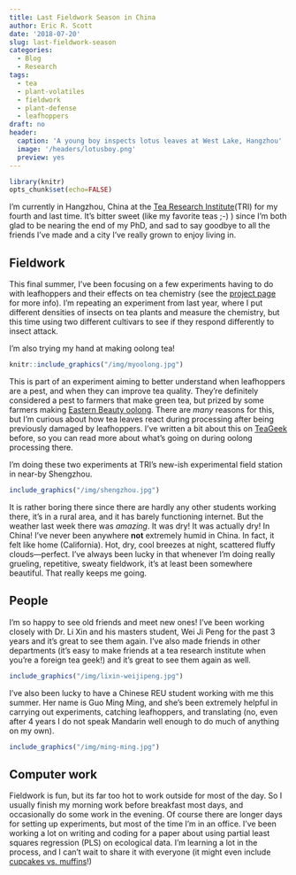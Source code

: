 ```yaml
---
title: Last Fieldwork Season in China
author: Eric R. Scott
date: '2018-07-20'
slug: last-fieldwork-season
categories:
  - Blog
  - Research
tags:
  - tea
  - plant-volatiles
  - fieldwork
  - plant-defense
  - leafhoppers
draft: no
header:
  caption: 'A young boy inspects lotus leaves at West Lake, Hangzhou'
  image: '/headers/lotusboy.png'
  preview: yes
---
```

```r
library(knitr)
opts_chunk$set(echo=FALSE)
```

I'm currently in Hangzhou, China at the [Tea Research Institute](www.tricaas.com)(TRI) for my fourth and last time.  It's bitter sweet (like my favorite teas ;-) ) since I'm both glad to be nearing the end of my PhD, and sad to say goodbye to all the friends I've made and a city I've really grown to enjoy living in.

## Fieldwork
This final summer, I've been focusing on a few experiments having to do with leafhoppers and their effects on tea chemistry (see the [project page](/project/climate-leafhopper-quality/) for more info). I'm repeating an experiment from last year, where I put different densities of insects on tea plants and measure the chemistry, but this time using two different cultivars to see if they respond differently to insect attack.

I'm also trying my hand at making oolong tea!
```r
knitr::include_graphics("/img/myoolong.jpg")
```

This is part of an experiment aiming to better understand when leafhoppers are a pest, and when they can improve tea quality.  They're definitely considered a pest to farmers that make green tea, but prized by some farmers making [Eastern Beauty oolong](https://specialtyteaalliance.org/world-of-tea/oriental-beauty-bug-bitten-teas/).  There are *many* reasons for this, but I'm curious about how tea leaves react during processing after being previously damaged by leafhoppers.  I've written a bit about this on [TeaGeek](http://www.teageek.net/blog/2018/03/oolong-mid-oxidized/) before, so you can read more about what's going on during oolong processing there.

I'm doing these two experiments at TRI's new-ish experimental field station in near-by Shengzhou.

```r
include_graphics("/img/shengzhou.jpg")
```

It is rather boring there since there are hardly any other students working there, it's in a rural area, and it has barely functioning internet.  But the weather last week there was *amazing*.  It was dry!  It was actually dry! In China!  I've never been anywhere **not** extremely humid in China.  In fact, it felt like home (California).  Hot, dry, cool breezes at night, scattered fluffy clouds---perfect. I've always been lucky in that whenever I'm doing really grueling, repetitive, sweaty fieldwork, it's at least been somewhere beautiful.  That really keeps me going.

## People
I'm so happy to see old friends and meet new ones!  I've been working closely with Dr. Li Xin and his masters student, Wei Ji Peng for the past 3 years and it's great to see them again.  I've also made friends in other departments (it's easy to make friends at a tea research institute when you're a foreign tea geek!) and it's great to see them again as well.

```r
include_graphics("/img/lixin-weijipeng.jpg")
```

I've also been lucky to have a Chinese REU student working with me this summer.  Her name is Guo Ming Ming, and she's been extremely helpful in carrying out experiments, catching leafhoppers, and translating (no, even after 4 years I do not speak Mandarin well enough to do much of anything on my own).

```r
include_graphics("/img/ming-ming.jpg")
```

## Computer work
Fieldwork is fun, but its far too hot to work outside for most of the day.  So I usually finish my morning work before breakfast most days, and occasionally do some work in the evening.  Of course there are longer days for setting up experiments, but most of the time I'm in an office.  I've been working a lot on writing and coding for a paper about using partial least squares regression (PLS) on ecological data.  I'm learning a lot in the process, and I can't wait to share it with everyone (it might even include [cupcakes vs. muffins](/2018/03/05/cupcakes-vs-muffins/)!)

